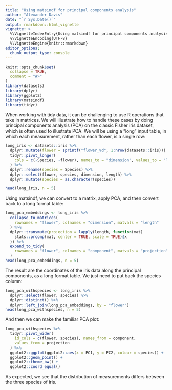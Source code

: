 ```yaml
---
title: "Using matsindf for principal components analysis"
author: "Alexander Davis"
date: "`r Sys.Date()`"
output: rmarkdown::html_vignette
vignette: >
  %\VignetteIndexEntry{Using matsindf for principal components analysis}
  %\VignetteEncoding{UTF-8}
  %\VignetteEngine{knitr::rmarkdown}
editor_options: 
  chunk_output_type: console
---
```


```r
knitr::opts_chunk$set(
  collapse = TRUE,
  comment = "#>"
)
library(datasets)
library(dplyr)
library(ggplot2)
library(matsindf)
library(tidyr)
```

When working with tidy data, it can be challenging to use R operations that take in matrices.
We will illustrate how to handle these cases by doing principal components analysis (PCA) on the classic Fisher iris dataset, which is often used to illustrate PCA.
We will be using a "long" input table, in which each measurement, rather than each flower, is a single row:

```r
long_iris <- datasets::iris %>%
  dplyr::mutate(flower = sprintf("flower_%d", 1:nrow(datasets::iris))) %>%
  tidyr::pivot_longer(
    cols = c(-Species, -flower), names_to = "dimension", values_to = "length"
  ) %>%
  dplyr::rename(species = Species) %>%
  dplyr::select(flower, species, dimension, length) %>%
  dplyr::mutate(species = as.character(species))

head(long_iris, n = 5)
```

Using matsindf, we can convert to a matrix, apply PCA, and then convert back to a long format table:

```r
long_pca_embeddings <- long_iris %>%
  collapse_to_matrices(
    rownames = "flower", colnames = "dimension", matvals = "length"
  ) %>%
  dplyr::transmute(projection = lapply(length, function(mat)
    stats::prcomp(mat, center = TRUE, scale = TRUE)$x
  )) %>%
  expand_to_tidy(
    rownames = "flower", colnames = "component", matvals = "projection"
  )
head(long_pca_embeddings, n = 5)
```

The result are the coordinates of the iris data along the principal components, as a long format table.
We just need to put back the species column:

```r
long_pca_withspecies <- long_iris %>%
  dplyr::select(flower, species) %>%
  dplyr::distinct() %>%
  dplyr::left_join(long_pca_embeddings, by = "flower")
head(long_pca_withspecies, n = 5)
```

And then we can make the familiar PCA plot:

```r
long_pca_withspecies %>%
  tidyr::pivot_wider(
    id_cols = c(flower, species), names_from = component,
    values_from = projection
  ) %>%
  ggplot2::ggplot(ggplot2::aes(x = PC1, y = PC2, colour = species)) + 
  ggplot2::geom_point() +
  ggplot2::theme_bw() +
  ggplot2::coord_equal()
```

As expected, we see that the distribution of measurements differs between the three species of iris.


